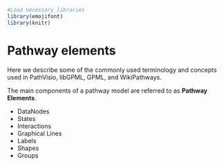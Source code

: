 
```r
#Load necessary libraries
library(emojifont)
library(knitr)
```

# Pathway elements {#pathway-elements}

Here we describe some of the commonly used terminology and concepts used in PathVisio, libGPML, GPML, and WikiPathways. 

The main components of a pathway model are referred to as **Pathway Elements**. 

* DataNodes 
* States 
* Interactions
* Graphical Lines
* Labels
* Shapes
* Groups

